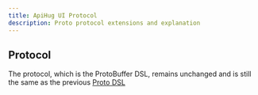 ```yaml
---
title: ApiHug UI Protocol
description: Proto protocol extensions and explanation
---
```


## Protocol

The protocol, which is the ProtoBuffer DSL, remains unchanged and is still the same as the previous [Proto DSL](/zhCN-docs/protobuf)
